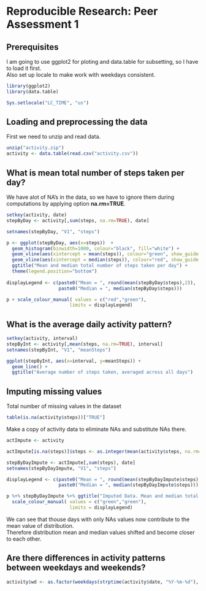 # Reproducible Research: Peer Assessment 1

## Prerequisites
I am going to use ggplot2 for ploting and data.table for subsetting, so I have to load it first.  
Also set up locale to make work with weekdays consistent.
```r
library(ggplot2)
library(data.table)

Sys.setlocale("LC_TIME", "us")
```


## Loading and preprocessing the data
First we need to unzip and read data.
```r
unzip("activity.zip")
activity <- data.table(read.csv("activity.csv"))

```


## What is mean total number of steps taken per day?


We have alot of NA's in the data, so we have to ignore them during computations by applying option **na.rm=TRUE**.  

```r

setkey(activity, date)
stepByDay <- activity[,sum(steps, na.rm=TRUE), date]

setnames(stepByDay, "V1", "steps")

p <- ggplot(stepByDay, aes(x=steps))  + 
  geom_histogram(binwidth=1000, colour="black", fill="white") + 
  geom_vline(aes(xintercept = mean(steps)), colour="green", show_guide = T) +
  geom_vline(aes(xintercept = median(steps)), colour="red", show_guide = T) + 
  ggtitle("Mean and median total number of steps taken per day") +
  theme(legend.position="bottom") 
   
displayLegend <- c(paste0("Mean = ", round(mean(stepByDay$steps),2)), 
                   paste0("Median = ", median(stepByDay$steps)))

p + scale_colour_manual( values = c("red","green"), 
                       limits = displayLegend)

```



## What is the average daily activity pattern?

```r
setkey(activity, interval)
stepByInt <- activity[,mean(steps, na.rm=TRUE), interval]
setnames(stepByInt, "V1", "meanSteps")

ggplot(stepByInt, aes(x=interval, y=meanSteps)) +
  geom_line() +
  ggtitle("Average number of steps taken, averaged across all days")

```



## Imputing missing values
Total number of missing values in the dataset
```r
table(is.na(activity$steps))["TRUE"]
```

Make a copy of activity data to eliminate NAs and substitute NAs there.
```r
actImpute <- activity

actImpute[is.na(steps)]$steps <- as.integer(mean(activity$steps, na.rm=TRUE))

stepByDayImpute <- actImpute[,sum(steps), date]
setnames(stepByDayImpute, "V1", "steps")

displayLegend <- c(paste0("Mean = ", round(mean(stepByDayImpute$steps), 2)), 
                   paste0("Median = ", median(stepByDayImpute$steps)))

p %+% stepByDayImpute %+% ggtitle("Imputed Data. Mean and median total number of steps taken per day") +
  scale_colour_manual( values = c("green","green"), 
                       limits = displayLegend)

```
We can see that thouse days with only NAs values now contribute to the mean value of distribution.  
Therefore distribution mean and median values shifted and become closer to each other.

## Are there differences in activity patterns between weekdays and weekends?

```r
activity$wd <- as.factor(weekdays(strptime(activity$date, "%Y-%m-%d"), TRUE))
```

